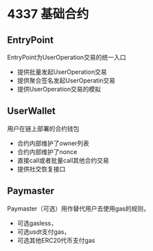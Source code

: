 # 4337 基础合约

## EntryPoint

EntryPoint为UserOperation交易的统一入口

- 提供批量发起UserOperation交易
- 提供聚合签名发起UserOperatin交易
- 提供UserOperation交易的模拟

## UserWallet

用户在链上部署的合约钱包

- 合约内部维护了owner列表
- 合约内部维护了nonce
- 直接call或者批量call其他合约交易
- 提供社交恢复接口

## Paymaster

Paymaster（可选）用作替代用户去使用gas的规则，

- 可选gasless，
- 可选usdt支付gas，
- 可选其他ERC20代币支付gas



